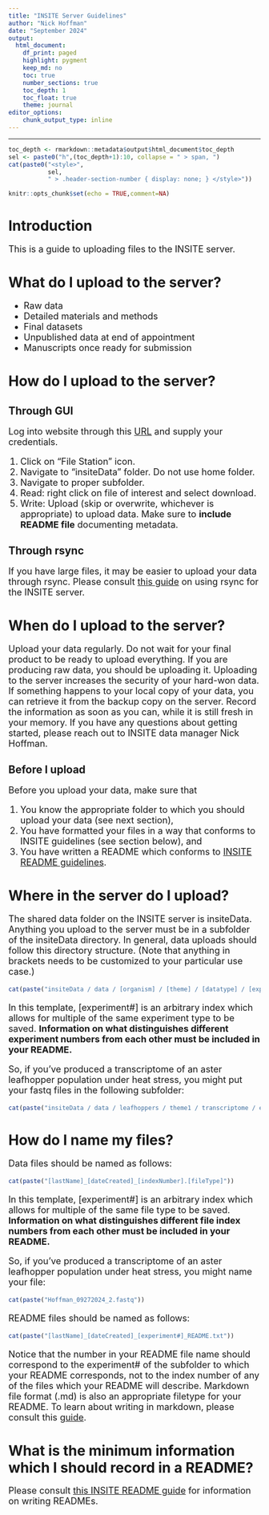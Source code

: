 ```yaml
---
title: "INSITE Server Guidelines"
author: "Nick Hoffman"
date: "September 2024"
output:
  html_document:
    df_print: paged
    highlight: pygment
    keep_md: no
    toc: true
    number_sections: true
    toc_depth: 1
    toc_float: true
    theme: journal
editor_options:
    chunk_output_type: inline
---
```


<style type="text/css">
h2, h3, h4, h5, h6 {
  counter-reset: section;
}
p {
  font-size:18px;
}

ul {
  font-size:18px;
}

li {
  font-size:18px;
}
table {
   padding: 0;border-collapse: collapse;
   layout: fixed;
   width: 90%; }
table tr {
   border-top: 1px solid #cccccc;
   background-color: white;
   margin: 0;
   padding: 0; }
table tr:nth-child(2n) {
   background-color: #f8f8f8; }
table tr th {
   font-weight: bold;
   border: 1px solid #cccccc;
   margin: 0;
   padding: 6px 13px; }
table tr td {
   border: 1px solid #cccccc;
   margin: 0;
   padding: 6px 13px; }
table tr th :first-child, table tr td :first-child {
   margin-top: 0; }
table tr th :last-child, table tr td :last-child {
   margin-bottom: 0; }
.html-widget {
    margin: auto;
}
</style>

---

```r
toc_depth <- rmarkdown::metadata$output$html_document$toc_depth
sel <- paste0("h",(toc_depth+1):10, collapse = " > span, ")
cat(paste0("<style>",
           sel, 
           " > .header-section-number { display: none; } </style>"))
```

```r
knitr::opts_chunk$set(echo = TRUE,comment=NA)
```

# Introduction

This is a guide to uploading files to the INSITE server.

# What do I upload to the server?

* Raw data
* Detailed materials and methods
* Final datasets
* Unpublished data at end of appointment
* Manuscripts once ready for submission

# How do I upload to the server?

## Through GUI

Log into website through this <a href="https://insite-bii.quickconnect.to" target="_blank">URL</a> and supply your credentials. 

1. Click on “File Station” icon.
2. Navigate to “insiteData” folder. Do not use home folder.
3. Navigate to proper subfolder.
4. Read: right click on file of interest and select download.
5. Write: Upload (skip or overwrite, whichever is appropriate) to upload data. Make sure to <b>include README file</b> documenting metadata.

## Through rsync

If you have large files, it may be easier to upload your data through rsync. Please consult <a target="_blank" href="https://hoffmanick.github.io/insiteDocs/rsyncGuide.html">this guide</a> on using rsync for the INSITE server.

# When do I upload to the server?

Upload your data regularly. Do not wait for your final product to be ready to upload everything. If you are producing raw data, you should be uploading it. Uploading to the server increases the security of your hard-won data. If something happens to your local copy of your data, you can retrieve it from the backup copy on the server. Record the information as soon as you can, while it is still fresh in your memory. If you have any questions about getting started, please reach out to INSITE data manager Nick Hoffman.

## Before I upload

Before you upload your data, make sure that 

1. You know the appropriate folder to which you should upload your data (see next section),
2. You have formatted your files in a way that conforms to INSITE guidelines (see section below), and
3. You have written a README which conforms to <a target="_blank" href="https://hoffmanick.github.io/insiteDocs/readmeGuide.html">INSITE README guidelines</a>.

# Where in the server do I upload?

The shared data folder on the INSITE server is insiteData. Anything you upload to the server must be in a subfolder of the insiteData directory. In general, data uploads should follow this directory structure. (Note that anything in brackets needs to be customized to your particular use case.)

```r
cat(paste("insiteData / data / [organism] / [theme] / [datatype] / [experiment#]"))

```

In this template, [experiment#] is an arbitrary index which allows for multiple of the same experiment type to be saved. <b>Information on what distinguishes different experiment numbers from each other must be included in your README.</b> 

So, if you've produced a transcriptome of an aster leafhopper population under heat stress, you might put your fastq files in the following subfolder:

```r
cat(paste("insiteData / data / leafhoppers / theme1 / transcriptome / exp3 "))

```


# How do I name my files?

Data files should be named as follows:

```r
cat(paste("[lastName]_[dateCreated]_[indexNumber].[fileType]"))

```


In this template, [experiment#] is an arbitrary index which allows for multiple of the same file type to be saved. <b>Information on what distinguishes different file index numbers from each other must be included in your README.</b> 

So, if you've produced a transcriptome of an aster leafhopper population under heat stress, you might name your file:

```r
cat(paste("Hoffman_09272024_2.fastq"))

```

README files should be named as follows:

```r
cat(paste("[lastName]_[dateCreated]_[experiment#]_README.txt"))

```

Notice that the number in your README file name should correspond to the experiment# of the subfolder to which your README corresponds, not to the index number of any of the files which your README will describe. Markdown file format (.md) is also an appropriate filetype for your README. To learn about writing in markdown, please consult this <a href="https://medium.com/@itsjzt/beginner-guide-to-markdown-229adce30074" target="_blank">guide</a>.

# What is the minimum information which I should record in a README?

Please consult <a target="_blank" href="https://hoffmanick.github.io/insiteDocs/readmeGuide.html">this INSITE README guide</a> for information on writing READMEs.

